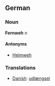 ==German==
===Noun===
'''Fernweh''' ''n''

====Antonyms====
*[[Heimweh]]

===Translations===
*[[Danish]]: [[udlængsel]]